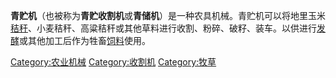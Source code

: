 {{Unreferenced|time=2021-08-01T10:58:34+00:00}}
'''青贮机'''（也被称为'''青贮收割机'''或'''青储机'''）是一种农具机械。青贮机可以将地里玉米[[秸秆|秸秆]]、小麦秸秆、高粱秸秆或其他草料进行收割、粉碎、破籽、装车。以供进行[[发酵|发酵]]或其他加工后作为牲畜[[饲料|饲料]]使用。

[[Category:农业机械|Category:农业机械]]
[[Category:收割机|Category:收割机]]
[[Category:牧草|Category:牧草]]
{{stub}}